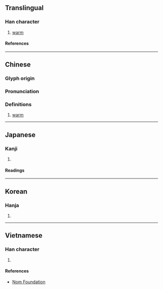 {{character info}}
==Translingual==

===Han character===
{{Han char|rn=72|rad=日|as=05|sn=9|four=67020|canj=APR|ids=⿰日句}}

# [[warm]]

====References====
{{Han ref|kx=0493.190|dkj=13852|dj=0857.070|hdz=21502.090|uh=662B}}

----

==Chinese==
{{zh-forms|alt=朐,煦,㫬}}

===Glyph origin===
{{Han etym}}

===Pronunciation===
{{zh-pron
|m=xù
|c=heoi2
|mn=
|mn-t=
|mc=y
|oc=y
|cat=a
}}

===Definitions===
{{zh-hanzi}}

# [[warm]]

----

==Japanese==

===Kanji===
{{ja-kanji|grade=|rs=日05}}

# {{rfdef|ja|sort=日05}}

====Readings====
{{ja-readings
|on=く, きょう
|kun=あたたか
}}

----

==Korean==

===Hanja===
{{ko-hanja|구}}

# {{rfdef|ko|sort=日05}}

----

==Vietnamese==

===Han character===
{{vi-readings|rs=日05|reading=hu}}

# {{rfdef|vi|sort=日05}}

====References====
* [http://nomfoundation.org/common/nom_details.php?codepoint=662b Nom Foundation]